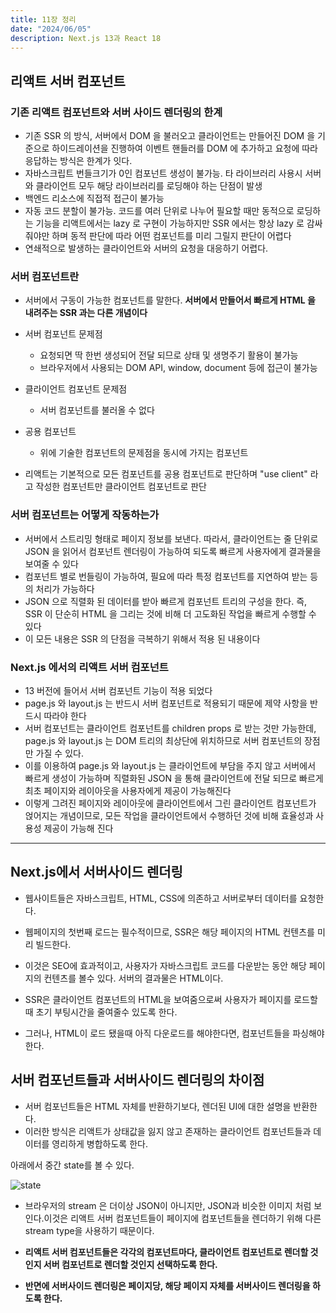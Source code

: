 ```yaml
---
title: 11장 정리
date: "2024/06/05"
description: Next.js 13과 React 18
---
```


## 리액트 서버 컴포넌트

### 기존 리액트 컴포넌트와 서버 사이드 렌더링의 한계

- 기존 SSR 의 방식, 서버에서 DOM 을 불러오고 클라이언트는 만들어진 DOM 을 기준으로 하이드레이션을 진행하여 이벤트 핸들러를 DOM 에 추가하고 요청에 따라 응답하는 방식은 한계가 잇다.
- 자바스크립트 번들크기가 0인 컴포넌트 생성이 불가능. 타 라이브러리 사용시 서버와 클라이언트 모두 해당 라이브러리를 로딩해야 하는 단점이 발생
- 백엔드 리소스에 직접적 접근이 불가능
- 자동 코드 분할이 불가능. 코드를 여러 단위로 나누어 필요할 때만 동적으로 로딩하는 기능을 리액트에서는 lazy 로 구현이 가능하지만 SSR 에서는 항상 lazy 로 감싸줘야만 하며 동적 판단에 따라 어떤 컴포넌트를 미리 그릴지 판단이 어렵다
- 연쇄적으로 발생하는 클라이언트와 서버의 요청을 대응하기 어렵다.

### 서버 컴포넌트란

- 서버에서 구동이 가능한 컴포넌트를 말한다. **서버에서 만들어서 빠르게 HTML 을 내려주는 SSR 과는 다른 개념이다**

- 서버 컴포넌트 문제점

  - 요청되면 딱 한번 생성되어 전달 되므로 상태 및 생명주기 활용이 불가능
  - 브라우저에서 사용되는 DOM API, window, document 등에 접근이 불가능

- 클라이언트 컴포넌트 문제점

  - 서버 컴포넌트를 불러올 수 없다

- 공용 컴포넌트

  - 위에 기술한 컴포넌트의 문제점을 동시에 가지는 컴포넌트

- 리액트는 기본적으로 모든 컴포넌트를 공용 컴포넌트로 판단하며 "use client" 라고 작성한 컴포넌트만 클라이언트 컴포넌트로 판단

### 서버 컴포넌트는 어떻게 작동하는가

- 서버에서 스트리밍 형태로 페이지 정보를 보낸다. 따라서, 클라이언트는 줄 단위로 JSON 을 읽어서 컴포넌트 렌더링이 가능하여 되도록 빠르게 사용자에게 결과물을 보여줄 수 있다
- 컴포넌트 별로 번들링이 가능하여, 필요에 따라 특정 컴포넌트를 지연하여 받는 등의 처리가 가능하다
- JSON 으로 직렬화 된 데이터를 받아 빠르게 컴포넌트 트리의 구성을 한다. 즉, SSR 이 단순히 HTML 을 그리는 것에 비해 더 고도화된 작업을 빠르게 수행할 수 있다
- 이 모든 내용은 SSR 의 단점을 극복하기 위해서 적용 된 내용이다

### Next.js 에서의 리액트 서버 컴포넌트

- 13 버전에 들어서 서버 컴포넌트 기능이 적용 되었다
- page.js 와 layout.js 는 반드시 서버 컴포넌트로 적용되기 때문에 제약 사항을 반드시 따라야 한다
- 서버 컴포넌트는 클라이언트 컴포넌트를 children props 로 받는 것만 가능한데, page.js 와 layout.js 는 DOM 트리의 최상단에 위치하므로 서버 컴포넌트의 장점만 가질 수 있다.
- 이를 이용하여 page.js 와 layout.js 는 클라이언트에 부담을 주지 않고 서버에서 빠르게 생성이 가능하며 직렬화된 JSON 을 통해 클라이언트에 전달 되므로 빠르게 최초 페이지와 레이아웃을 사용자에게 제공이 가능해진다
- 이렇게 그려진 페이지와 레이아웃에 클라이언트에서 그린 클라이언트 컴포넌트가 얹어지는 개념이므로, 모든 작업을 클라이언트에서 수행하던 것에 비해 효율성과 사용성 제공이 가능해 진다

---

## Next.js에서 서버사이드 렌더링

- 웹사이트들은 자바스크립트, HTML, CSS에 의존하고 서버로부터 데이터를 요청한다.
- 웹페이지의 첫번째 로드는 필수적이므로, SSR은 해당 페이지의 HTML 컨텐츠를 미리 빌드한다.
- 이것은 SEO에 효과적이고, 사용자가 자바스크립트 코드를 다운받는 동안 해당 페이지의 컨텐츠를 볼수 있다. 서버의 결과물은 HTML이다.

- SSR은 클라이언트 컴포넌트의 HTML을 보여줌으로써 사용자가 페이지를 로드할때 초기 부팅시간을 줄여줄수 있도록 한다.
- 그러나, HTML이 로드 됐을때 아직 다운로드를 해야한다면, 컴포넌트들을 파싱해야한다.

## 서버 컴포넌트들과 서버사이드 렌더링의 차이점

- 서버 컴포넌트들은 HTML 자체를 반환하기보다, 렌더된 UI에 대한 설명을 반환한다.
- 이러한 방식은 리액트가 상태값을 잃지 않고 존재하는 클라이언트 컴포넌트들과 데이터를 영리하게 병합하도록 한다.

아래에서 중간 state를 볼 수 있다.

![state](/assets/jiyoung/next.jpeg)

- 브라우저의 stream 은 더이상 JSON이 아니지만, JSON과 비슷한 이미지 처럼 보인다.이것은 리액트 서버 컴포넌트들이 페이지에 컴포넌트들을 렌더하기 위해 다른 stream type을 사용하기 때문이다.

- **리액트 서버 컴포넌트들은 각각의 컴포넌트마다, 클라이언트 컴포넌트로 렌더할 것인지 서버 컴포넌트로 렌더할 것인지 선택하도록 한다.**
- **반면에 서버사이드 렌더링은 페이지당, 해당 페이지 자체를 서버사이드 렌더링을 하도록 한다.**
